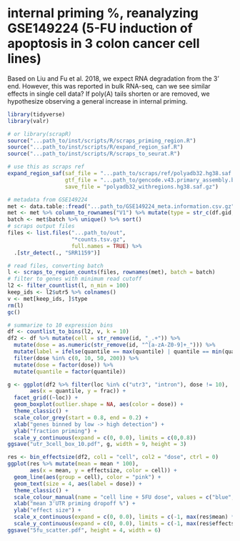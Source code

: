 # internal priming %, reanalyzing GSE149224 (5-FU induction of apoptosis in 3 colon cancer cell lines)
Based on Liu and Fu et al. 2018, we expect RNA degradation from the 3' end. However, this was reported in bulk RNA-seq, can we see similar effects in single cell data? If poly(A) tails shorten or are removed, we hypothesize observing a general increase in internal priming.

```r
library(tidyverse)
library(valr)

# or library(scrapR)
source("...path_to/inst/scripts/R/scraps_priming_region.R")
source("...path_to/inst/scripts/R/expand_region_saf.R")
source("...path_to/inst/scripts/R/scraps_to_seurat.R")
```

```r
# use this as scraps ref
expand_region_saf(saf_file = "...path_to/scraps/ref/polyadb32.hg38.saf.gz", 
                  gtf_file = "...path_to/gencode.v43.primary_assembly.basic.annotation.gtf.gz", 
                  save_file = "polyadb32_withregions.hg38.saf.gz")
```

```r
# metadata from GSE149224
met <- data.table::fread("...path_to/GSE149224_meta.information.csv.gz")
met <- met %>% column_to_rownames("V1") %>% mutate(type = str_c(df.gid, dose, sep = "_"))
batch <- met$batch %>% unique() %>% sort()
# scraps output files
files <- list.files("...path_to/out", 
                    "*counts.tsv.gz", 
                    full.names = TRUE) %>% 
  .[str_detect(., "SRR1159")]

# read files, converting batch
l <- scraps_to_region_counts(files, rownames(met), batch = batch)
# filter to genes with minimum read cutoff
l2 <- filter_countlist(l, n_min = 100)
keep_ids <- l2$utr5 %>% colnames()
v <- met[keep_ids, ]$type
rm(l)
gc()

# summarize to 10 expression bins
df <- countlist_to_bins(l2, v, k = 10)
df2 <- df %>% mutate(cell = str_remove(id, "_.+")) %>% 
  mutate(dose = as.numeric(str_remove(id, "^[a-zA-Z0-9]+_"))) %>% 
  mutate(label = ifelse(quantile == max(quantile) | quantile == min(quantile), dose, NA)) %>% 
  filter(dose %in% c(0, 10, 50, 200)) %>% 
  mutate(dose = factor(dose)) %>%
  mutate(quantile = factor(quantile))

g <- ggplot(df2 %>% filter(loc %in% c("utr3", "intron"), dose != 10), 
       aes(x = quantile, y = frac)) +
  facet_grid((~loc)) +
  geom_boxplot(outlier.shape = NA, aes(color = dose)) +
  theme_classic() +
  scale_color_grey(start = 0.8, end = 0.2) +
  xlab("genes binned by low -> high detection") +
  ylab("fraction priming") +
  scale_y_continuous(expand = c(0, 0.0), limits = c(0,0.8))
ggsave("utr_3cell_box_10.pdf", g, width = 9, height = 3)
```

```r
res <- bin_effectsize(df2, col1 = "cell", col2 = "dose", ctrl = 0)
ggplot(res %>% mutate(mean = mean * 100),
       aes(x = mean, y = effectsize, color = cell)) +
  geom_line(aes(group = cell), color = "pink") +
  geom_text(size = 4, aes(label = dose)) +
  theme_classic() +
  scale_colour_manual(name = "cell line + 5FU dose", values = c("blue", "red", "black")) +
  xlab("mean 3'UTR priming dropoff %") +
  ylab("effect size") +
  scale_x_continuous(expand = c(0, 0.0), limits = c(-1, max(res$mean) * 100 *1.1)) +
  scale_y_continuous(expand = c(0, 0.0), limits = c(-1, max(res$effectsize) * 1.1))
ggsave("5fu_scatter.pdf", height = 4, width = 6)
```

